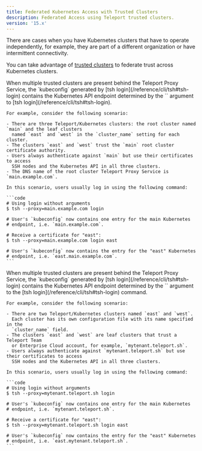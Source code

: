 ```yaml
---
title: Federated Kubernetes Access with Trusted Clusters
description: Federated Access using Teleport trusted clusters.
version: '15.x'
---
```


There are cases when you have Kubernetes clusters that have to operate independently,
for example, they are part of a different organization or have intermittent connectivity.

You can take advantage of [trusted clusters](/management/admin/trustedclusters)
to federate trust across Kubernetes clusters.

<Tabs>
  <Tab title="Self-Hosted">
    When multiple trusted clusters are present behind the Teleport Proxy Service, the
    `kubeconfig` generated by [tsh login](/reference/cli/tsh#tsh-login) contains the
    Kubernetes API endpoint determined by the `<cluster>` argument to [tsh
    login](/reference/cli/tsh#tsh-login).

    For example, consider the following scenario:

    - There are three Teleport/Kubernetes clusters: the root cluster named `main` and the leaf clusters
      named `east` and `west` in the `cluster_name` setting for each cluster.
    - The clusters `east` and `west` trust the `main` root cluster certificate authority.
    - Users always authenticate against `main` but use their certificates to access
      SSH nodes and the Kubernetes API in all three clusters.
    - The DNS name of the root cluster Teleport Proxy Service is `main.example.com`.

    In this scenario, users usually log in using the following command:

    ```code
    # Using login without arguments
    $ tsh --proxy=main.example.com login

    # User's `kubeconfig` now contains one entry for the main Kubernetes
    # endpoint, i.e. `main.example.com`.

    # Receive a certificate for "east":
    $ tsh --proxy=main.example.com login east

    # User's `kubeconfig` now contains the entry for the "east" Kubernetes
    # endpoint, i.e. `east.main.example.com`.
    ```
  </Tab>

  <Tab title="Cloud-Hosted">
    When multiple trusted clusters are present behind the Teleport Proxy Service, the
    `kubeconfig` generated by [tsh login](/reference/cli/tsh#tsh-login) contains the
    Kubernetes API endpoint determined by the `<cluster>` argument to the [tsh
    login](/reference/cli/tsh#tsh-login) command.

    For example, consider the following scenario:

    - There are two Teleport/Kubernetes clusters named `east` and `west`.
      Each cluster has its own configuration file with its name specified in the
      `cluster_name` field.
    - The clusters `east` and `west` are leaf clusters that trust a Teleport Team
      or Enterprise Cloud account, for example, `mytenant.teleport.sh`.
    - Users always authenticate against `mytenant.teleport.sh` but use their certificates to access
      SSH nodes and the Kubernetes API in all three clusters.

    In this scenario, users usually log in using the following command:

    ```code
    # Using login without arguments
    $ tsh --proxy=mytenant.teleport.sh login

    # User's `kubeconfig` now contains one entry for the main Kubernetes
    # endpoint, i.e. `mytenant.teleport.sh`.

    # Receive a certificate for "east":
    $ tsh --proxy=mytenant.teleport.sh login east

    # User's `kubeconfig` now contains the entry for the "east" Kubernetes
    # endpoint, i.e. `east.mytenant.teleport.sh`.
    ```
  </Tab>
</Tabs>
